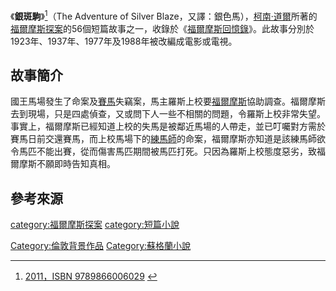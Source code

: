 {{infobox Book
| name = 銀斑駒
| title_orig = '''''Silver Blaze'''''
| image = The Adventure of Silver Blaze 09.jpg
| image_caption = 1892年由[[西德尼·佩吉特|西德尼·佩吉特]]繪製的插圖
| author = [[柯南·道爾|柯南·道爾]]
| country = {{UK}}
| language = [[英文|英文]]
| series =
| genre = [[短篇小說|短篇小說]]
| release_date = 1894年
}}
《'''銀斑駒'''》<ref>[http://www.books.com.tw/products/0010527388 2011，ISBN 9789866006029] {{Wayback|url=http://www.books.com.tw/products/0010527388 |date=20150225122536 }}{{zh-tw}}</ref>（The Adventure of Silver Blaze，又譯：銀色馬），[[柯南·道爾|柯南·道爾]]所著的[[福爾摩斯探案|福爾摩斯探案]]的56個短篇故事之一，收錄於《[[福爾摩斯回憶錄|福爾摩斯回憶錄]]》。此故事分別於1923年、1937年、1977年及1988年被改編成電影或電視。

==故事簡介==
國王馬場發生了命案及[[賽馬|賽馬]]失竊案，馬主羅斯上校要[[福爾摩斯|福爾摩斯]]協助調查。福爾摩斯去到現場，只是四處偵查，又或問下人一些不相關的問題，令羅斯上校非常失望。事實上，福爾摩斯已經知道上校的失馬是被鄰近馬場的人帶走，並已叮囑對方需於賽馬日前交還賽馬，而上校馬場下的[[練馬師|練馬師]]的命案，福爾摩斯亦知道是該練馬師欲令馬匹不能出賽，從而傷害馬匹期間被馬匹打死。只因為羅斯上校態度惡劣，致福爾摩斯不願即時告知真相。

== 參考來源 ==
<references />

{{福爾摩斯回憶錄}}

[[category:福爾摩斯探案|category:福爾摩斯探案]]
[[category:短篇小說|category:短篇小說]]
[[Category:倫敦背景作品|Category:倫敦背景作品]]
[[Category:蘇格蘭小說|Category:蘇格蘭小說]]
